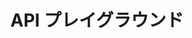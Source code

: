 ---
title: "API プレイグラウンド"
description: "ユーザーがあなたのWebSocketとやり取りできるようにする"
asyncapi: "/asyncapi.yaml channelOne"
---